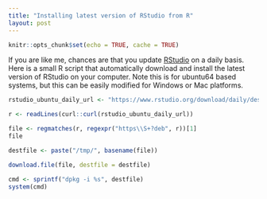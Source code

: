 ```yaml
---
title: "Installing latest version of RStudio from R"
layout: post
---
```


```r
knitr::opts_chunk$set(echo = TRUE, cache = TRUE)
```

If you are like me, chances are that you update  [RStudio](https://www.rstudio.org/download/daily/desktop/ubuntu64/) on a daily basis. Here is a small R script that automatically download and install the latest version of RStudio on your computer. Note this is for ubuntu64 based systems, but this can be easily modified for Windows or Mac platforms.

```r

rstudio_ubuntu_daily_url <- "https://www.rstudio.org/download/daily/desktop/ubuntu64/"

r <- readLines(curl::curl(rstudio_ubuntu_daily_url))

file <- regmatches(r, regexpr("https\\S+?deb", r))[1]
file

destfile <- paste("/tmp/", basename(file))

download.file(file, destfile = destfile)

cmd <- sprintf("dpkg -i %s", destfile)
system(cmd)

```
